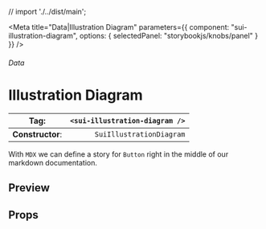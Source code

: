 
// import './../dist/main';

<Meta
	title="Data|Illustration Diagram"
	parameters={{
		component: "sui-illustration-diagram",
		options: { selectedPanel: "storybookjs/knobs/panel" }
	}}
/>

###### Data

# Illustration Diagram

| **Tag**:         | `<sui-illustration-diagram />` |
| ---------------- | -----------------------------: |
| **Constructor**: |       `SuiIllustrationDiagram` |

With `MDX` we can define a story for `Button` right in the middle of our
markdown documentation.

## Preview

## Props
